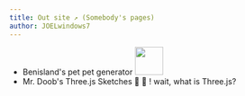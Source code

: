 ```yaml
---
title: Out site ↗️ (Somebody's pages)
author: JOELwindows7
---
```


- <ButtonizedLink target="_blank" rel="noopener noreferrer" href="https://benisland.neocities.org/petpet/">Benisland's pet pet generator <Image src="/assets/img/pet%20perkedel.gif" width="50px"/></ButtonizedLink> 
- <ButtonizedLink target="_blank" rel="noopener noreferrer" href="https://mrdoob.neocities.org/">Mr. Doob's Three.js Sketches &#xe735; &#xf6a5;</ButtonizedLink> ! wait, what is <ButtonizedLink target="_blank" rel="noopener noreferrer" href="https://threejs.org/">Three.js</ButtonizedLink>?
